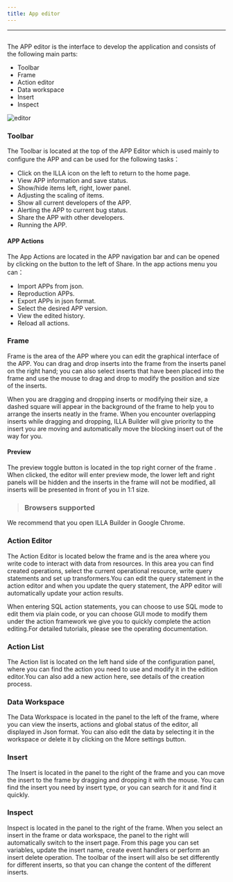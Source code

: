 ```yaml
---
title: App editor
---
```

---

## <Heading hidden>App editor</Heading>

The APP editor is the interface to develop the application and consists of the following main parts:
- Toolbar
- Frame
- Action editor
- Data workspace
- Insert
- Inspect

<img alt="editor" src="https://cdn.illafamily.com/official-site%2Fdocs%2Fapp-editor-01.png" />

### Toolbar
The Toolbar is located at the top of the APP Editor which is used mainly to configure the APP and can be used for the following tasks：
  - Click on the ILLA icon on the left to return to the home page.
  - View APP information and save status.
  - Show/hide items left, right, lower panel.
  - Adjusting the scaling of items.
  - Show all current developers of the APP.
  - Alerting the APP to current bug status.
  - Share the APP with other developers.
  - Running the APP.

#### APP Actions
The App Actions are located in the APP navigation bar and can be opened by clicking on the button to the left of Share. In the app actions menu you can：
  - Import APPs from json.
  - Reproduction APPs.
  - Export APPs in json format.
  - Select the desired APP version.
  - View the edited history.
  - Reload all actions.

[//]: # ([Image])

### Frame
Frame is the area of the APP where you can edit the graphical interface of the APP. You can drag and drop inserts into the frame from the inserts panel on the right hand; you can also select inserts that have been placed into the frame and use the mouse to drag and drop to modify the position and size of the inserts.

When you are dragging and dropping inserts or modifying their size, a dashed square will appear in the background of the frame to help you to arrange the inserts neatly in the frame. When you encounter overlapping inserts while dragging and dropping, ILLA Builder will give priority to the insert you are moving and automatically move the blocking insert out of the way for you.

#### Preview
The preview toggle button is located in the top right corner of the frame . When clicked, the editor will enter preview mode, the lower left and right panels will be hidden and the inserts in the frame will not be modified, all inserts will be presented in front of you in 1:1 size.

>### Browsers supported
We recommend that you open ILLA Builder in Google Chrome.

### Action Editor
The Action Editor is located below the frame and is the area where you write code to interact with data from resources. In this area you can find created operations, select the current operational resource, write query statements and set up transformers.You can edit the query statement in the action editor and when you update the query statement, the APP editor will automatically update your action results.

When entering SQL action statements, you can choose to use SQL mode to edit them via plain code, or you can choose GUI mode to modify them under the action framework we give you to quickly complete the action editing.For detailed tutorials, please see the operating documentation.

### Action List
The Action list is located on the left hand side of the configuration panel, where you can find the action you need to use and modify it in the edition editor.You can also add a new action here, see details of the creation process.

### Data Workspace
The Data Workspace is located in the panel to the left of the frame, where you can view the inserts, actions and global status of the editor, all displayed in Json format. You can also edit the data by selecting it in the workspace or delete it by clicking on the More settings button.

### Insert
The Insert is located in the panel to the right of the frame and you can move the insert to the frame by dragging and dropping it with the mouse. You can find the insert you need by insert type, or you can search for it and find it quickly.

[//]: # ([Image])

### Inspect
Inspect is located in the panel to the right of the frame. When you select an insert in the frame or data workspace, the panel to the right will automatically switch to the insert page. From this page you can set variables, update the insert name, create event handlers or perform an insert delete operation. The toolbar of the insert will also be set differently for different inserts, so that you can change the content of the different inserts.
